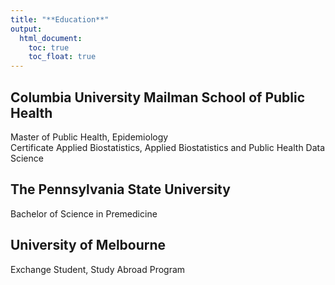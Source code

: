 ```yaml
---
title: "**Education**"
output: 
  html_document:
    toc: true
    toc_float: true
---
```


## Columbia University Mailman School of Public Health

Master of Public Health, Epidemiology    
Certificate Applied Biostatistics, Applied Biostatistics and Public Health Data Science

## The Pennsylvania State University

Bachelor of Science in Premedicine

## University of Melbourne

Exchange Student, Study Abroad Program


